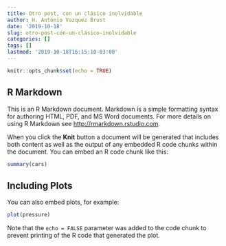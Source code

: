 ```yaml
---
title: Otro post, con un clásico inolvidable
author: H. Antonio Vazquez Brust
date: '2019-10-18'
slug: otro-post-con-un-clásico-inolvidable
categories: []
tags: []
lastmod: '2019-10-18T16:15:10-03:00'
---
```



```r
knitr::opts_chunk$set(echo = TRUE)
```

## R Markdown

This is an R Markdown document. Markdown is a simple formatting syntax for authoring HTML, PDF, and MS Word documents. For more details on using R Markdown see <http://rmarkdown.rstudio.com>.

When you click the **Knit** button a document will be generated that includes both content as well as the output of any embedded R code chunks within the document. You can embed an R code chunk like this:

```r
summary(cars)
```

## Including Plots

You can also embed plots, for example:

```r
plot(pressure)
```

Note that the `echo = FALSE` parameter was added to the code chunk to prevent printing of the R code that generated the plot.
